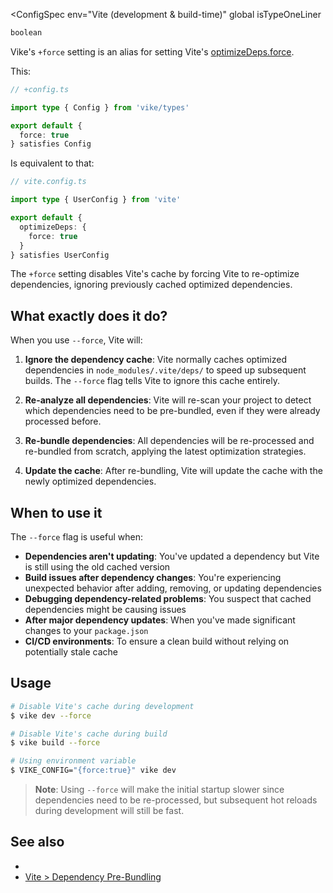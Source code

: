 
<ConfigSpec
  env="Vite (development & build-time)"
  global
  isTypeOneLiner
>
```ts
boolean
```
</ConfigSpec>

Vike's `+force` setting is an alias for setting Vite's [optimizeDeps.force](https://vite.dev/config/dep-optimization-options.html#optimizedeps-force).

This:

```ts
// +config.ts

import type { Config } from 'vike/types'

export default {
  force: true
} satisfies Config
```

Is equivalent to that:

```ts
// vite.config.ts

import type { UserConfig } from 'vite'

export default {
  optimizeDeps: {
    force: true
  }
} satisfies UserConfig
```

The `+force` setting disables Vite's cache by forcing Vite to re-optimize dependencies, ignoring previously cached optimized dependencies.

## What exactly does it do?

When you use `--force`, Vite will:

1. **Ignore the dependency cache**: Vite normally caches optimized dependencies in `node_modules/.vite/deps/` to speed up subsequent builds. The `--force` flag tells Vite to ignore this cache entirely.

2. **Re-analyze all dependencies**: Vite will re-scan your project to detect which dependencies need to be pre-bundled, even if they were already processed before.

3. **Re-bundle dependencies**: All dependencies will be re-processed and re-bundled from scratch, applying the latest optimization strategies.

4. **Update the cache**: After re-bundling, Vite will update the cache with the newly optimized dependencies.

## When to use it

The `--force` flag is useful when:

- **Dependencies aren't updating**: You've updated a dependency but Vite is still using the old cached version
- **Build issues after dependency changes**: You're experiencing unexpected behavior after adding, removing, or updating dependencies
- **Debugging dependency-related problems**: You suspect that cached dependencies might be causing issues
- **After major dependency updates**: When you've made significant changes to your `package.json`
- **CI/CD environments**: To ensure a clean build without relying on potentially stale cache

## Usage

```bash
# Disable Vite's cache during development
$ vike dev --force

# Disable Vite's cache during build
$ vike build --force

# Using environment variable
$ VIKE_CONFIG="{force:true}" vike dev
```

> **Note**: Using `--force` will make the initial startup slower since dependencies need to be re-processed, but subsequent hot reloads during development will still be fast.

## See also

- <Link href="/settings" />
- [Vite > Dependency Pre-Bundling](https://vite.dev/guide/dep-pre-bundling.html)
